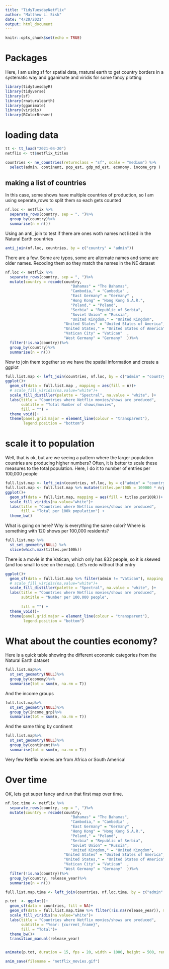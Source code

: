 ```yaml
---
title: "TidyTuesdayNetflix"
author: "Matthew L. Sisk"
date: "4/20/2021"
output: html_document
---
```


```r
knitr::opts_chunk$set(echo = TRUE)
```

# Packages

Here, I am using sf for spatial data, rnatural earth to get country borders in a systematic way and gganimate and viridis for some fancy plotting

```r
library(tidytuesdayR)
library(tidyverse)
library(sf)
library(rnaturalearth)
library(gganimate)
library(viridis)
library(RColorBrewer)

```

# loading data

```r
tt <- tt_load("2021-04-20")
netflix <- tt$netflix_titles

countries <- ne_countries(returnclass = "sf", scale = "medium") %>%
  select(admin, continent, pop_est, gdp_md_est, economy, income_grp )

```

## making a list of countries
In this case, some shows have multiple countries of production, so I am using seperate_rows to split them so each gets counted

```r
nf.loc <- netflix %>%
  separate_rows(country, sep = ", ")%>%
  group_by(country)%>%
  summarise(n = n())
```

Using an anti_join to test if there are ones woth names not listed in the Natural Earth countries

```r
anti_join(nf.loc, countries, by = c("country" = "admin"))
```

There are a few. Some are typos, some are alternate names and some are older names. Recoding them so they match the names in the NE dataset

```r
nf.loc <- netflix %>%
  separate_rows(country, sep = ", ")%>%
  mutate(country = recode(country,
                             "Bahamas" = "The Bahamas",
                             "Cambodia," = "Cambodia" ,
                             "East Germany" = "Germany" ,
                             "Hong Kong" = "Hong Kong S.A.R.", 
                             "Poland," = "Poland",
                             "Serbia" = "Republic of Serbia",
                             "Soviet Union" = "Russia",
                             "United Kingdom," = "United Kingdom",
                          "United States" = "United States of America",
                          "United States," = "United States of America",
                          "Vatican City" = "Vatican"  ,
                          "West Germany" = "Germany"  ))%>%
  filter(!is.na(country))%>%
  group_by(country)%>%
  summarise(n = n())
```

Now to join them together so we have the spatial information and create a ggplot

```r
full.list.map <- left_join(countries, nf.loc, by = c("admin" = "country"))
ggplot()+
  geom_sf(data = full.list.map , mapping = aes(fill = n))+
  # scale_fill_viridis(na.value="white")+
  scale_fill_distiller(palette = "Spectral", na.value = "white", )+
  labs(title = "Countries where Netflix movies/shows are produced",
       subtitle = "Total Number of shows/movies",
       fill = "") +
  theme_void()+
  theme(panel.grid.major = element_line(colour = "transparent"),
        legend.position = "bottom")
```

# scale it to population
Well, that is ok, but are we seeing a pattern where the larger population countries are producing higher numbers? Often, it is better to scale these measures to the total population. Here, I do it to number of entries per 100,000 people


```r
full.list.map <- left_join(countries, nf.loc, by = c("admin" = "country"))
full.list.map <- full.list.map %>% mutate(titles.per100k = 100000 * n/pop_est)
ggplot()+
  geom_sf(data = full.list.map, mapping = aes(fill = titles.per100k))+
  scale_fill_viridis(na.value="white")+
  labs(title = "Countries where Netflix movies/shows are produced",
       fill = "Total per 100k population") +
  theme_bw()
```

What is going on here? Why is everything the same color? Where is something with 120 shows per 100,000 residents?

```r
full.list.map %>% 
  st_set_geometry(NULL) %>%  
  slice(which.max(titles.per100k)) 
```

There is a movie in the Vatican, which only has 832 people, so it is skewed (and too small to see on the map). Let's redo without that entry


```r
ggplot()+
  geom_sf(data = full.list.map %>% filter(admin != "Vatican"), mapping = aes(fill = titles.per100k), size = .1)+
  # scale_fill_viridis(na.value="white")+
  scale_fill_distiller(palette = "Spectral", na.value = "white", )+
  labs(title = "Countries where Netflix movies/shows are produced",
       subtitle = "Number per 100,000 people",
        
       fill = "") +
  theme_void()+
  theme(panel.grid.major = element_line(colour = "transparent"),
        legend.position = "bottom")
```



# What about the counties economy?

Here is a quick table showing the different economic categories from the Natural Earth dataset

```r
full.list.map%>%
  st_set_geometry(NULL)%>%
  group_by(economy)%>%
  summarise(tot = sum(n, na.rm = T))

```

And the income groups

```r

full.list.map%>%
  st_set_geometry(NULL)%>%
  group_by(income_grp)%>%
  summarise(tot = sum(n, na.rm = T))
```

And the same thing by continent 

```r

full.list.map%>%
  st_set_geometry(NULL)%>%
  group_by(continent)%>%
  summarise(tot = sum(n, na.rm = T))
```

Very few Netflix movies are from Africa or South America!

# Over time

OK, lets get super fancy and run that first map over time.
```r
nf.loc.time <- netflix %>%
  separate_rows(country, sep = ", ")%>%
  mutate(country = recode(country,
                             "Bahamas" = "The Bahamas",
                             "Cambodia," = "Cambodia" ,
                             "East Germany" = "Germany" ,
                             "Hong Kong" = "Hong Kong S.A.R.", 
                             "Poland," = "Poland",
                             "Serbia" = "Republic of Serbia",
                             "Soviet Union" = "Russia",
                             "United Kingdom," = "United Kingdom",
                          "United States" = "United States of America",
                          "United States," = "United States of America",
                          "Vatican City" = "Vatican"  ,
                          "West Germany" = "Germany"  ))%>%
  filter(!is.na(country))%>%
  group_by(country, release_year)%>%
  summarise(n = n())

full.list.map.time <- left_join(countries, nf.loc.time, by = c("admin" = "country"))

p.tot  <- ggplot()+
  geom_sf(data = countries, fill = NA)+
  geom_sf(data = full.list.map.time %>% filter(!is.na(release_year)), mapping = aes(fill = n))+
  scale_fill_viridis(na.value="white")+
  labs(title = "Countries where Netflix movies/shows are produced",
       subtitle = "Year: {current_frame}",
       fill = "Total")+
  theme_bw()+
  transition_manual(release_year)


animate(p.tot, duration = 15, fps = 20, width = 1000, height = 500, renderer = gifski_renderer())

anim_save(filename = "netflix_movies.gif")
```

